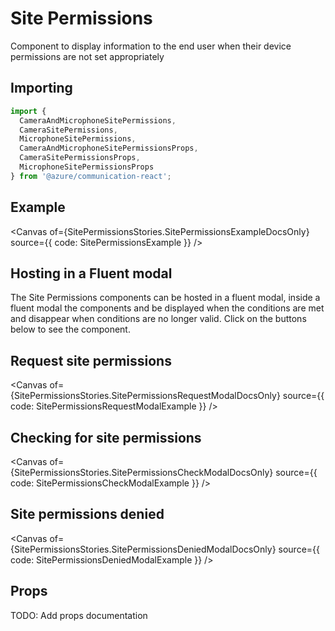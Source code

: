 
<Meta of={SitePermissionsStories} />

<SingleLineBetaBanner />

# Site Permissions

Component to display information to the end user when their device permissions are not set appropriately

## Importing

```ts
import {
  CameraAndMicrophoneSitePermissions,
  CameraSitePermissions,
  MicrophoneSitePermissions,
  CameraAndMicrophoneSitePermissionsProps,
  CameraSitePermissionsProps,
  MicrophoneSitePermissionsProps
} from '@azure/communication-react';
```

## Example

<Canvas of={SitePermissionsStories.SitePermissionsExampleDocsOnly} source={{ code: SitePermissionsExample }} />

## Hosting in a Fluent modal

The Site Permissions components can be hosted in a fluent modal, inside a fluent modal the components and be
displayed when the conditions are met and disappear when conditions are no longer valid. Click on the buttons
below to see the component.

## Request site permissions

<Canvas
  of={SitePermissionsStories.SitePermissionsRequestModalDocsOnly}
  source={{ code: SitePermissionsRequestModalExample }}
/>

## Checking for site permissions

<Canvas
  of={SitePermissionsStories.SitePermissionsCheckModalDocsOnly}
  source={{ code: SitePermissionsCheckModalExample }}
/>

## Site permissions denied

<Canvas
  of={SitePermissionsStories.SitePermissionsDeniedModalDocsOnly}
  source={{ code: SitePermissionsDeniedModalExample }}
/>

## Props

TODO: Add props documentation
